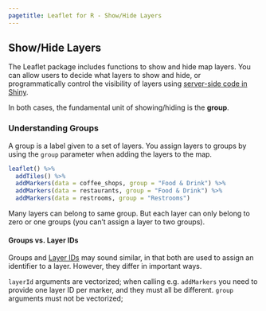 ```yaml
---
pagetitle: Leaflet for R - Show/Hide Layers
---
```


## Show/Hide Layers

The Leaflet package includes functions to show and hide map layers. You can allow users to decide what layers to show and hide, or programmatically control the visibility of layers using [server-side code in Shiny](shiny.html).

In both cases, the fundamental unit of showing/hiding is the **group**.

### Understanding Groups

A group is a label given to a set of layers. You assign layers to groups by using the `group` parameter when adding the layers to the map.

```r
leaflet() %>%
  addTiles() %>%
  addMarkers(data = coffee_shops, group = "Food & Drink") %>%
  addMarkers(data = restaurants, group = "Food & Drink") %>%
  addMarkers(data = restrooms, group = "Restrooms")
```

Many layers can belong to same group. But each layer can only belong to zero or one groups (you can't assign a layer to two groups).

#### Groups vs. Layer IDs

Groups and [Layer IDs](shiny.html#understanding-layer-ids) may sound similar, in that both are used to assign an identifier to a layer. However, they differ in important ways.

`layerId` arguments are vectorized; when calling e.g. `addMarkers` you need to provide one layer ID per marker, and they must all be different. `group` arguments must not be vectorized; 